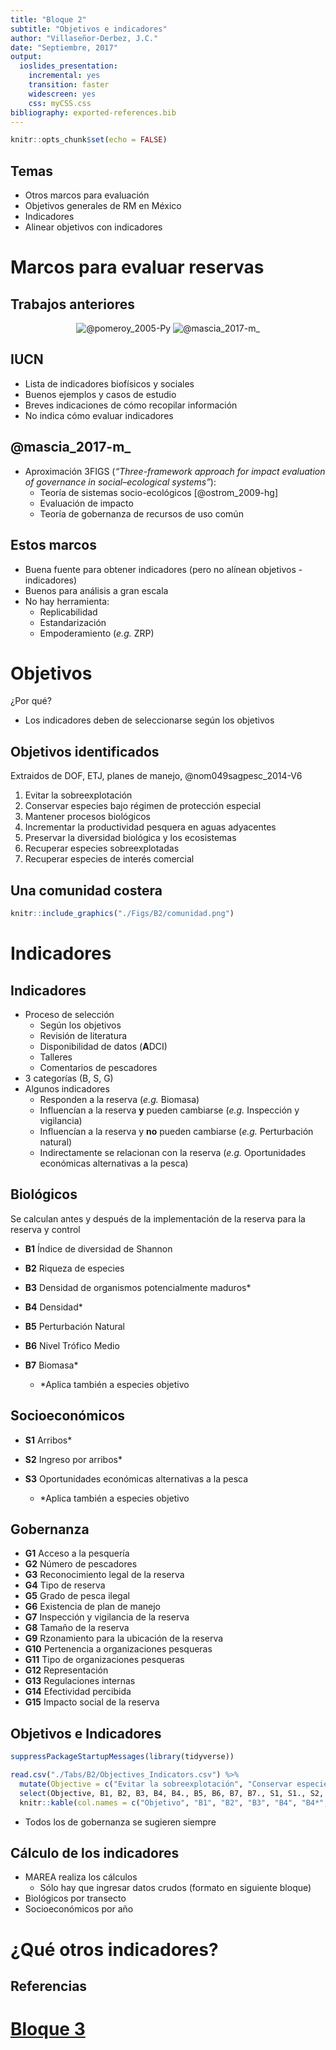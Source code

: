```yaml
---
title: "Bloque 2"
subtitle: "Objetivos e indicadores"
author: "Villaseñor-Derbez, J.C."
date: "Septiembre, 2017"
output:
  ioslides_presentation:
    incremental: yes
    transition: faster
    widescreen: yes
    css: myCSS.css
bibliography: exported-references.bib
---
```


<script src="https://ajax.googleapis.com/ajax/libs/jquery/1.12.2/jquery.min.js"></script>

<script>
    $(document).ready(function() {
    $('slide:not(.title-slide, .backdrop, .segue)').append('<footer></footer>');    
    $('footer').attr('label', 'Bloque 2: Objetivos e indicadores');

  })
</script>

<style>
  footer:after {
    font-size: 12pt;
    content: attr(label);
    position: absolute;
    bottom: 20px;
    left: 60px;
    line-height: 1.9;
    display: block;
  }
</style>

```r
knitr::opts_chunk$set(echo = FALSE)
```

## Temas

- Otros marcos para evaluación
- Objetivos generales de RM en México
- Indicadores
- Alinear objetivos con indicadores


# Marcos para evaluar reservas

## Trabajos anteriores

<center>
![@pomeroy_2005-Py](Figs/B2/IUCN.png) ![@mascia_2017-m_](Figs/B2/Mascia.PNG)
</center>

## IUCN

- Lista de indicadores biofísicos y sociales
- Buenos ejemplos y casos de estudio
- Breves indicaciones de cómo recopilar información
- No indica cómo evaluar indicadores

## @mascia_2017-m_

- Aproximación 3FIGS (*"Three-framework  approach for  impact evaluation  of  governance  in  social–ecological systems"*):
    - Teoría de sistemas socio-ecológicos [@ostrom_2009-hg]
    - Evaluación de impacto
    - Teoría de gobernanza de recursos de uso común

## Estos marcos

- Buena fuente para obtener indicadores (pero no alínean objetivos - indicadores)
- Buenos para análisis a gran escala
- No hay herramienta:
    - Replicabilidad
    - Estandarización
    - Empoderamiento (*e.g.* ZRP)

# Objetivos

¿Por qué?

- Los indicadores deben de seleccionarse según los objetivos

## Objetivos identificados

Extraidos de DOF, ETJ, planes de manejo, @nom049sagpesc_2014-V6

1. Evitar la sobreexplotación
2. Conservar especies bajo régimen de protección especial
3. Mantener procesos biológicos
4. Incrementar la productividad pesquera en aguas adyacentes
5. Preservar la diversidad biológica y los ecosistemas
6. Recuperar especies sobreexplotadas
7. Recuperar especies de interés comercial

## Una comunidad costera

```r
knitr::include_graphics("./Figs/B2/comunidad.png")
```

# Indicadores

## Indicadores {.smaller}

- Proceso de selección
    - Según los objetivos
    - Revisión de literatura
    - Disponibilidad de datos (**A**DCI)
    - Talleres
    - Comentarios de pescadores
- 3 categorías (B, S, G)
- Algunos indicadores
    - Responden a la reserva (*e.g.* Biomasa)
    - Influencían a la reserva **y** pueden cambiarse (*e.g.* Inspección y vigilancia)
    - Influencían a la reserva y **no** pueden cambiarse (*e.g.* Perturbación natural)
    - Indirectamente se relacionan con la reserva (*e.g.* Oportunidades económicas alternativas a la pesca)

## Biológicos

Se calculan antes y después de la implementación de la reserva para la reserva y control

- **B1**	Índice de diversidad de Shannon
- **B2**	Riqueza de especies
- **B3**	Densidad de organismos potencialmente maduros\*
- **B4**	Densidad\*
- **B5**	Perturbación Natural
- **B6**	Nivel Trófico Medio
- **B7**	Biomasa\*
    
    - \*Aplica también a especies objetivo

## Socioeconómicos

- **S1**	Arribos\*
- **S2**	Ingreso por arribos\*
- **S3**	Oportunidades económicas alternativas a la pesca
    
    - \*Aplica también a especies objetivo
    
## Gobernanza {.smaller}

- **G1**	Acceso a la pesquería
- **G2**	Número de pescadores
- **G3**	Reconocimiento legal de la reserva
- **G4**	Tipo de reserva
- **G5**	Grado de pesca ilegal
- **G6**	Existencia de plan de manejo
- **G7**	Inspección y vigilancia de la reserva
- **G8**	Tamaño de la reserva
- **G9**	Rzonamiento para la ubicación de la reserva
- **G10**	Pertenencia a organizaciones pesqueras
- **G11**	Tipo de organizaciones pesqueras
- **G12**	Representación
- **G13** Regulaciones internas
- **G14**	Efectividad percibida
- **G15**	Impacto social de la reserva

## Objetivos e Indicadores {.smaller}

```r
suppressPackageStartupMessages(library(tidyverse))

read.csv("./Tabs/B2/Objectives_Indicators.csv") %>% 
  mutate(Objective = c("Evitar la sobreexplotación", "Conservar especies bajo régimen de protección especial", "Mantener procesos biológicos", "Incrementar la productividad pesquera en aguas adyacentes", "Preservar la diversidad biológica y los ecosistemas", "Recuperar especies sobreexplotadas", "Recuperar especies de interés comercial")) %>% 
  select(Objective, B1, B2, B3, B4, B4., B5, B6, B7, B7., S1, S1., S2, S2., S3) %>% 
  knitr::kable(col.names = c("Objetivo", "B1", "B2", "B3", "B4", "B4*", "B5", "B6", "B7", "B7*", "S1", "S1*", "S2", "S2*", "S3"))
```

- Todos los de gobernanza se sugieren siempre

## Cálculo de los indicadores

- MAREA realiza los cálculos
    - Sólo hay que ingresar datos crudos (formato en siguiente bloque)
- Biológicos por transecto
- Socioeconómicos por año

# ¿Qué otros indicadores?

## Referencias {.smaller}

<div id="refs"></div>

# [Bloque 3](./bloque3.html)